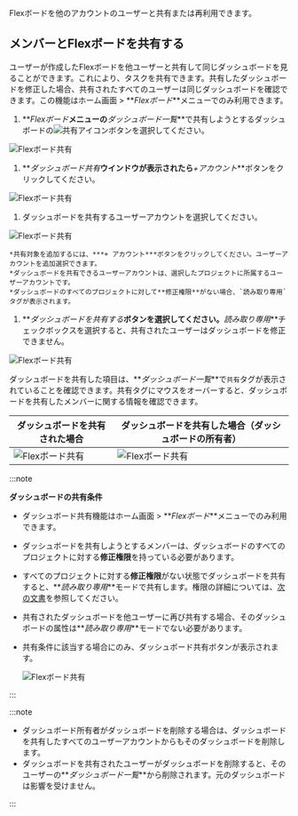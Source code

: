 Flexボードを他のアカウントのユーザーと共有または再利用できます。

## メンバーとFlexボードを共有する

ユーザーが作成したFlexボードを他ユーザーと共有して同じダッシュボードを見ることができます。これにより、タスクを共有できます。共有したダッシュボードを修正した場合、共有されたすべてのユーザーは同じダッシュボードを確認できます。この機能はホーム画面 > **_Flexボード_**メニューでのみ利用できます。

1.  **_Flexボード_**メニューの**_ダッシュボード一覧_**で共有しようとするダッシュボードの![共有アイコン](/img/ico-flexboard-share.svg)ボタンを選択してください。

  ![Flexボード共有](/img/flexboard-share-01.png)

1.  **_ダッシュボード共有_**ウインドウが表示されたら**_+アカウント_**ボタンをクリックしてください。

  ![Flexボード共有](/img/flexboard-share-02.png)

1.  ダッシュボードを共有するユーザーアカウントを選択してください。

  ![Flexボード共有](/img/flexboard-share-06.png)

```
*共有対象を追加するには、***+ アカウント***ボタンをクリックしてください。ユーザーアカウントを追加選択できます。
*ダッシュボードを共有できるユーザーアカウントは、選択したプロジェクトに所属するユーザーアカウントです。
*ダッシュボードのすべてのプロジェクトに対して**修正権限**がない場合、`読み取り専用`タグが表示されます。
```

1.  **_ダッシュボードを共有する_**ボタンを選択してください。**_読み取り専用_**チェックボックスを選択すると、共有されたユーザーはダッシュボードを修正できません。

  ![Flexボード共有](/img/flexboard-share-03.png)

ダッシュボードを共有した項目は、**_ダッシュボード一覧_**で`共有`タグが表示されていることを確認できます。共有タグにマウスをオーバーすると、ダッシュボードを共有したメンバーに関する情報を確認できます。

| ダッシュボードを共有された場合                           | ダッシュボードを共有した場合（ダッシュボードの所有者）               |
| ----------------------------------------- | ----------------------------------------- |
| ![Flexボード共有](/img/flexboard-share-04.png) | ![Flexボード共有](/img/flexboard-share-05.png) |

:::note 

**ダッシュボードの共有条件**

-   ダッシュボード共有機能はホーム画面 > **_Flexボード_**メニューでのみ利用できます。

-   ダッシュボードを共有しようとするメンバーは、ダッシュボードのすべてのプロジェクトに対する**修正権限**を持っている必要があります。 

-   すべてのプロジェクトに対する**修正権限**がない状態でダッシュボードを共有すると、**_読み取り専用_**モードで共有します。権限の詳細については、[次の文書](../project/project-structure)を参照してください。

-   共有されたダッシュボードを他ユーザーに再び共有する場合、そのダッシュボードの属性は**_読み取り専用_**モードでない必要があります。

-   共有条件に該当する場合にのみ、ダッシュボード共有ボタンが表示されます。

    ![Flexボード共有](/img/flexboard-sharable-list.png)

:::

:::note

-   ダッシュボード所有者がダッシュボードを削除する場合は、ダッシュボードを共有したすべてのユーザーアカウントからもそのダッシュボードを削除します。
-   ダッシュボードを共有されたユーザーがダッシュボードを削除すると、そのユーザーの**_ダッシュボード一覧_**から削除されます。元のダッシュボードは影響を受けません。

:::
